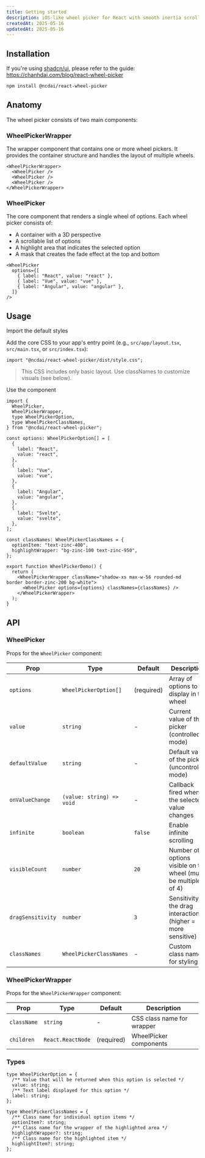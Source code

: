 ```yaml
---
title: Getting started
description: iOS-like wheel picker for React with smooth inertia scrolling and infinite loop support.
createdAt: 2025-05-16
updatedAt: 2025-05-16
---
```


## Installation

If you're using [shadcn/ui](https://ui.shadcn.com), please refer to the guide: https://chanhdai.com/blog/react-wheel-picker

```bash
npm install @ncdai/react-wheel-picker
```

## Anatomy

The wheel picker consists of two main components:

### WheelPickerWrapper

The wrapper component that contains one or more wheel pickers. It provides the container structure and handles the layout of multiple wheels.

```tsx
<WheelPickerWrapper>
  <WheelPicker />
  <WheelPicker />
  <WheelPicker />
</WheelPickerWrapper>
```

### WheelPicker

The core component that renders a single wheel of options. Each wheel picker consists of:

- A container with a 3D perspective
- A scrollable list of options
- A highlight area that indicates the selected option
- A mask that creates the fade effect at the top and bottom

```tsx
<WheelPicker
  options={[
    { label: "React", value: "react" },
    { label: "Vue", value: "vue" },
    { label: "Angular", value: "angular" },
  ]}
/>
```

## Usage

<Steps>

<Step>Import the default styles</Step>

Add the core CSS to your app's entry point (e.g., `src/app/layout.tsx`, `src/main.tsx`, or `src/index.tsx`):

```tsx
import "@ncdai/react-wheel-picker/dist/style.css";
```

> This CSS includes only basic layout. Use classNames to customize visuals (see below).

<Step>Use the component</Step>

```tsx
import {
  WheelPicker,
  WheelPickerWrapper,
  type WheelPickerOption,
  type WheelPickerClassNames,
} from "@ncdai/react-wheel-picker";

const options: WheelPickerOption[] = [
  {
    label: "React",
    value: "react",
  },
  {
    label: "Vue",
    value: "vue",
  },
  {
    label: "Angular",
    value: "angular",
  },
  {
    label: "Svelte",
    value: "svelte",
  },
];

const classNames: WheelPickerClassNames = {
  optionItem: "text-zinc-400",
  highlightWrapper: "bg-zinc-100 text-zinc-950",
};

export function WheelPickerDemo() {
  return (
    <WheelPickerWrapper className="shadow-xs max-w-56 rounded-md border border-zinc-200 bg-white">
      <WheelPicker options={options} classNames={classNames} />
    </WheelPickerWrapper>
  );
}
```

</Steps>

## API

### WheelPicker

Props for the `WheelPicker` component:

| Prop              | Type                      | Default    | Description                                                    |
| ----------------- | ------------------------- | ---------- | -------------------------------------------------------------- |
| `options`         | `WheelPickerOption[]`     | (required) | Array of options to display in the wheel                       |
| `value`           | `string`                  | -          | Current value of the picker (controlled mode)                  |
| `defaultValue`    | `string`                  | -          | Default value of the picker (uncontrolled mode)                |
| `onValueChange`   | `(value: string) => void` | -          | Callback fired when the selected value changes                 |
| `infinite`        | `boolean`                 | `false`    | Enable infinite scrolling                                      |
| `visibleCount`    | `number`                  | `20`       | Number of options visible on the wheel (must be multiple of 4) |
| `dragSensitivity` | `number`                  | `3`        | Sensitivity of the drag interaction (higher = more sensitive)  |
| `classNames`      | `WheelPickerClassNames`   | -          | Custom class names for styling                                 |

### WheelPickerWrapper

Props for the `WheelPickerWrapper` component:

| Prop        | Type              | Default    | Description                |
| ----------- | ----------------- | ---------- | -------------------------- |
| `className` | `string`          | -          | CSS class name for wrapper |
| `children`  | `React.ReactNode` | (required) | WheelPicker components     |

### Types

```tsx
type WheelPickerOption = {
  /** Value that will be returned when this option is selected */
  value: string;
  /** Text label displayed for this option */
  label: string;
};

type WheelPickerClassNames = {
  /** Class name for individual option items */
  optionItem?: string;
  /** Class name for the wrapper of the highlighted area */
  highlightWrapper?: string;
  /** Class name for the highlighted item */
  highlightItem?: string;
};
```
